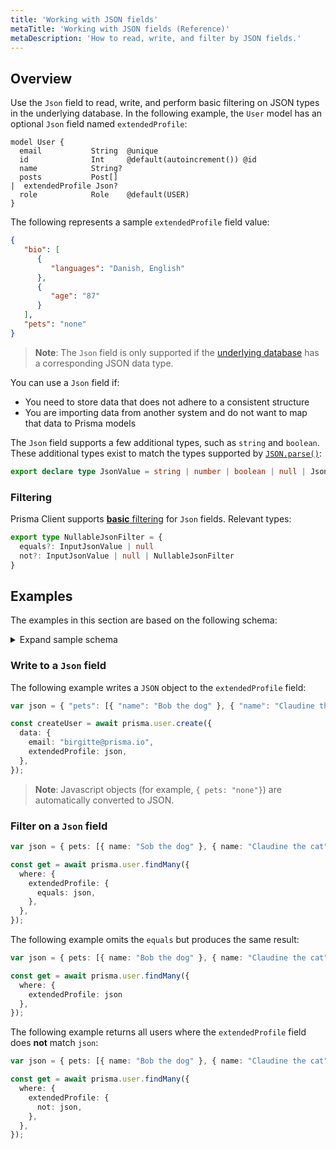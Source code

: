 ```yaml
---
title: 'Working with JSON fields'
metaTitle: 'Working with JSON fields (Reference)'
metaDescription: 'How to read, write, and filter by JSON fields.'
---
```


## Overview

Use the `Json` field to read, write, and perform basic filtering on JSON types in the underlying database. In the following example, the `User` model has an optional `Json` field named `extendedProfile`:

```prisma
model User {
  email           String  @unique
  id              Int     @default(autoincrement()) @id
  name            String?
  posts           Post[]
|  extendedProfile Json?
  role            Role    @default(USER)
}
```

The following represents a sample `extendedProfile` field value:

```json
{
   "bio": [
      {
         "languages": "Danish, English"
      },
      {
         "age": "87"
      }
   ],
   "pets": "none"
}
```

> **Note**: The `Json` field is only supported if the [underlying database](../../database-connectors) has a corresponding JSON data type.

You can use a `Json` field if:

* You need to store data that does not adhere to a consistent structure 
* You are importing data from another system and do not want to map that data to Prisma models

The `Json` field supports a few additional types, such as `string` and `boolean`. These additional types exist to match the types supported by [`JSON.parse()`](https://developer.mozilla.org/en-US/docs/Web/JavaScript/Reference/Global_Objects/JSON/parse):

```ts
export declare type JsonValue = string | number | boolean | null | JsonObject | JsonArray
```

### Filtering

Prisma Client supports [**basic** filtering](#filter-on-a-json-field) for `Json` fields. Relevant types: 

```ts
export type NullableJsonFilter = {
  equals?: InputJsonValue | null
  not?: InputJsonValue | null | NullableJsonFilter
}
```

## Examples

The examples in this section are based on the following schema:

<a  id="sample-model"></a>

<details>
  <summary>Expand sample schema</summary>

```prisma
generator client {
  provider = "prisma-client-js"
}

datasource db {
  provider = "mysql"
  url      = env("DATABASE_URL")
}

model Post {
  authorId  Int?
  content   String?
  id        Int     @default(autoincrement()) @id
  published Boolean @default(false)
  title     String
  user      User?   @relation(fields: [authorId], references: [id])

  @@index([authorId], name: "authorId")
}

model User {
  email           String  @unique
  id              Int     @default(autoincrement()) @id
  name            String?
  posts           Post[]
  extendedProfile Json?
  role            Role    @default(USER)
}

enum Role {
  ADMIN
  USER
  MODERATOR
}
```

</details>

### Write to a `Json` field

The following example writes a `JSON` object to the `extendedProfile` field:

```ts
var json = { "pets": [{ "name": "Bob the dog" }, { "name": "Claudine the cat" }] };

const createUser = await prisma.user.create({
  data: {
    email: "birgitte@prisma.io",
    extendedProfile: json,
  },
});
```

> **Note**: Javascript objects (for example, `{ pets: "none"}`) are automatically converted to JSON.

### Filter on a `Json` field

```ts
var json = { pets: [{ name: "Sob the dog" }, { name: "Claudine the cat" }] };

const get = await prisma.user.findMany({
  where: {
    extendedProfile: {
      equals: json,
    },
  },
});
```

The following example omits the `equals` but produces the same result:

```ts
var json = { pets: [{ name: "Bob the dog" }, { name: "Claudine the cat" }] };

const get = await prisma.user.findMany({
  where: {
    extendedProfile: json
  },
});
```

The following example returns all users where the `extendedProfile` field does **not** match `json`: 

```ts
var json = { pets: [{ name: "Bob the dog" }, { name: "Claudine the cat" }] };

const get = await prisma.user.findMany({
  where: {
    extendedProfile: {
      not: json,
    },
  },
});
```
